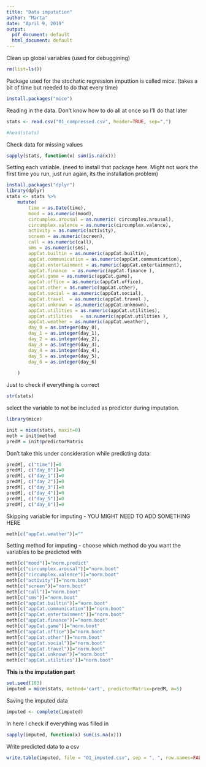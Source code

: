 ```yaml
---
title: "Data imputation"
author: "Marta"
date: "April 9, 2019"
output:
  pdf_document: default
  html_document: default
---
```

Clean up global variables (used for debuggining)
```r
rm(list=ls())
```


Package used for the stochatic regression imputtion is called mice. (takes a bit of time but needed to do that every time)
```r
install.packages("mice")

```

Reading in the data. Don't know how to do all at once so I'll do that later

```r
stats <- read.csv("01_compressed.csv", header=TRUE, sep=",")

#head(stats)
```

Check data for missing values

```r
sapply(stats, function(x) sum(is.na(x)))
```

Setting each vatiable. (need to install that package here. Might not work the first time you run, just run again, its the installation problem)

```r
install.packages("dplyr")
library(dplyr) 
stats <- stats %>%
    mutate(
        time = as.Date(time),
        mood = as.numeric(mood),
        circumplex.arousal = as.numeric( circumplex.arousal),
        circumplex.valence = as.numeric(circumplex.valence),
        activity = as.numeric(activity),
        screen = as.numeric(screen),
        call = as.numeric(call),
        sms = as.numeric(sms),
        appCat.builtin = as.numeric(appCat.builtin),
        appCat.communication = as.numeric(appCat.communication),
        appCat.entertainment = as.numeric(appCat.entertainment),
        appCat.finance  = as.numeric(appCat.finance ),
        appCat.game = as.numeric(appCat.game),
        appCat.office = as.numeric(appCat.office),
        appCat.other = as.numeric(appCat.other),
        appCat.social = as.numeric(appCat.social),
        appCat.travel  = as.numeric(appCat.travel ),
        appCat.unknown = as.numeric(appCat.unknown),
        appCat.utilities = as.numeric(appCat.utilities),
        appCat.utilities   = as.numeric(appCat.utilities ),
        appCat.weather = as.numeric(appCat.weather),
        day_0 = as.integer(day_0),
        day_1 = as.integer(day_1),
        day_2 = as.integer(day_2),
        day_3 = as.integer(day_3),
        day_4 = as.integer(day_4),
        day_5 = as.integer(day_5),
        day_6 = as.integer(day_6)
                                        
    )
```

Just to check if everything is correct

```r
str(stats)
```
select the variable to not be included as predictor during imputation.
```r
library(mice)

init = mice(stats, maxit=0) 
meth = init$method
predM = init$predictorMatrix
```

Don't take this under consideration while predicting data:

```r
predM[, c("time")]=0
predM[, c("day_0")]=0
predM[, c("day_1")]=0
predM[, c("day_2")]=0
predM[, c("day_3")]=0
predM[, c("day_4")]=0
predM[, c("day_5")]=0
predM[, c("day_6")]=0
```

Skipping variable for imputing - YOU MIGHT NEED TO ADD SOMETHING HERE

```r
meth[c("appCat.weather")]=""
```

Setting method for imputing - choose which method do you want the variables to be predicted with

```r
meth[c("mood")]="norm.predict" 
meth[c("circumplex.arousal")]="norm.boot" 
meth[c("circumplex.valence")]="norm.boot"
meth[c("activity")]="norm.boot" 
meth[c("screen")]="norm.boot" 
meth[c("call")]="norm.boot"
meth[c("sms")]="norm.boot" 
meth[c("appCat.builtin")]="norm.boot" 
meth[c("appCat.communication")]="norm.boot"
meth[c("appCat.entertainment")]="norm.boot" 
meth[c("appCat.finance")]="norm.boot" 
meth[c("appCat.game")]="norm.boot"
meth[c("appCat.office")]="norm.boot" 
meth[c("appCat.other")]="norm.boot" 
meth[c("appCat.social")]="norm.boot"
meth[c("appCat.travel")]="norm.boot" 
meth[c("appCat.unknown")]="norm.boot" 
meth[c("appCat.utilities")]="norm.boot"

```


**This is the imputation part**

```r
set.seed(103)
imputed = mice(stats, method='cart', predictorMatrix=predM, m=5)
```

Saving the imputed data

```r
imputed <- complete(imputed) 
```

In here I check if everything was filled in 

```r
sapply(imputed, function(x) sum(is.na(x)))
```

Write predicted data to a csv

```r
write.table(imputed, file = "01_imputed.csv", sep = ", ", row.names=FALSE) #print into csv
```

```r
```





